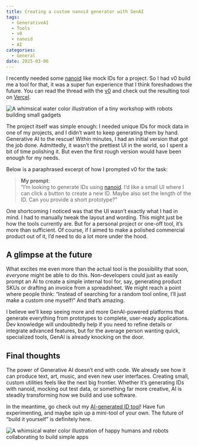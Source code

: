 ```yaml
---
title: Creating a custom nanoid generator with GenAI
tags:
  - GenerativeAI
  - Tools
  - v0
  - nanoid
  - AI
categories:
  - General
date: 2025-03-06
---
```


I recently needed some [nanoid](https://github.com/ai/nanoid) like mock IDs for a project. So I had v0 build me a tool for that, it was a super fun experience that I think foreshadows the future. You can read the thread with the [v0](https://v0.dev/chat/nanoid-id-generator-UHjMtAe3ldv) and check out the resulting tool on [Vercel](https://v0-nanoid-id-generator.vercel.app/).

![A whimsical water color illustration of a tiny workshop with robots building small gadgets](/images/general/GenAI-tool-workshop.png)

The project itself was simple enough: I needed unique IDs for mock data in one of my projects, and I didn’t want to keep generating them by hand. Generative AI to the rescue! Within minutes, I had an initial version that got the job done. Admittedly, it wasn’t the prettiest UI in the world, so I spent a bit of time polishing it. But even the first rough version would have been enough for my needs.

Below is a paraphrased excerpt of how I prompted v0 for the task:

> **My prompt**:  
> “I’m looking to generate IDs using [nanoid](https://github.com/ai/nanoid). I’d like a small UI where I can click a button to create a new ID. Maybe also set the length of the ID. Can you provide a short prototype?”

One shortcoming I noticed was that the UI wasn’t exactly what I had in mind. I had to manually tweak the layout and wording. This might just be how the tools currently are. But for a personal project or one-off tool, it’s more than sufficient. Of course, if I aimed to make a polished commercial product out of it, I’d need to do a lot more under the hood.

## A glimpse at the future

What excites me even more than the actual tool is the possibility that soon, *everyone* might be able to do this. Non-developers could just as easily prompt an AI to create a simple internal tool for, say, generating product SKUs or drafting an invoice from a spreadsheet. We might reach a point where people think: “Instead of searching for a random tool online, I’ll just make a custom one myself!” And that’s amazing.

I believe we’ll keep seeing more and more GenAI-powered platforms that generate everything from prototypes to complete, user-ready applications. Dev knowledge will undoubtedly help if you need to refine details or integrate advanced features, but for the average person wanting quick, specialized tools, GenAI is already knocking on the door.

## Final thoughts

The power of Generative AI doesn’t end with code. We already see how it can produce text, art, music, and even new user interfaces. Creating small, custom utilities feels like the next big frontier. Whether it’s generating IDs with nanoid, mocking out test data, or something far more creative, AI is steadily transforming how we build and use software.

In the meantime, go check out my [AI-generated ID tool](https://v0-nanoid-id-generator.vercel.app/)! Have fun experimenting, and maybe spin up a mini-tool of your own. The future of “build it yourself” is definitely here.

![A whimsical water color illustration of happy humans and robots collaborating to build simple apps](/images/general/GenAI-collab.png)
